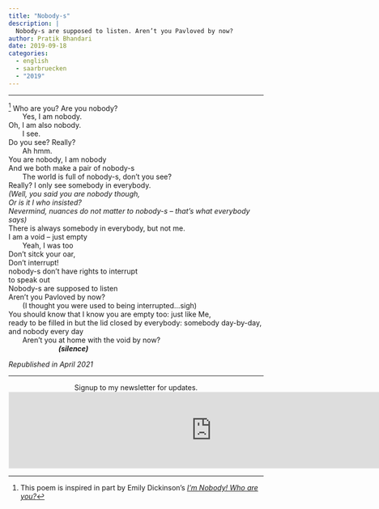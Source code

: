```yaml
---
title: "Nobody-s"
description: |
  Nobody-s are supposed to listen. Aren’t you Pavloved by now?
author: Pratik Bhandari
date: 2019-09-18
categories:
  - english
  - saarbruecken
  - "2019"
---
```


<!-- Oh, so some links brought you here. Cool.\ -->

***

^[This poem is inspired in part by Emily Dickinson's [*I'm Nobody! Who are you?*](https://poets.org/poem/im-nobody-who-are-you-260)]
Who are you?
Are you nobody?\
&nbsp;&nbsp;&nbsp;&nbsp;&nbsp;&nbsp;
  Yes, I am nobody.\
Oh, I am also nobody.\
&nbsp;&nbsp;&nbsp;&nbsp;&nbsp;&nbsp;
  I see.\
Do you see? Really?\
&nbsp;&nbsp;&nbsp;&nbsp;&nbsp;&nbsp;
	Ah hmm.\
You are nobody, I am nobody\
And we both make a pair of nobody-s\
&nbsp;&nbsp;&nbsp;&nbsp;&nbsp;&nbsp;
	The world is full of nobody-s, don’t you see?\
Really? I only see somebody in everybody.\
<!-- &nbsp;&nbsp;&nbsp;&nbsp;&nbsp;&nbsp; -->
_(Well, you said you are nobody though,_\
<!-- &nbsp;&nbsp;&nbsp;&nbsp;&nbsp;&nbsp; -->
_Or is it I who insisted?_\
<!-- &nbsp;&nbsp;&nbsp;&nbsp;&nbsp;&nbsp; -->
_Nevermind, nuances do not matter to nobody-s -- that’s what everybody says)_\
There is always somebody in everybody, but not me.\
I am a void -- just empty\
&nbsp;&nbsp;&nbsp;&nbsp;&nbsp;&nbsp;
	Yeah, I was too\
Don't sitck your oar,\
Don’t interrupt!\
nobody-s don’t have rights to interrupt\
to speak out\
Nobody-s are supposed to listen\
Aren’t you Pavloved by now?\
&nbsp;&nbsp;&nbsp;&nbsp;&nbsp;&nbsp;
	(I thought you were used to being interrupted...sigh)\
You should know that I know you are empty too: just like Me,\
ready to be filled in but the lid closed by everybody: somebody day-by-day, and nobody every day\
&nbsp;&nbsp;&nbsp;&nbsp;&nbsp;&nbsp;
	Aren’t you at home with the void by now?\
&nbsp;&nbsp;&nbsp;&nbsp;&nbsp;&nbsp;&nbsp;&nbsp;&nbsp;&nbsp;&nbsp;&nbsp;&nbsp;&nbsp;&nbsp;&nbsp;&nbsp;&nbsp;&nbsp;&nbsp;&nbsp;&nbsp;&nbsp;&nbsp;
***(silence)***


_Republished in April 2021_

***

<div
<b style="text-align:center;">Signup to my newsletter for updates.</b>
</div>

<iframe
src="https://drpratik.substack.com/embed" width="800" height="150" style="border:1px solid #EEE; background:white;" frameborder="0" scrolling="no">
</iframe>
 